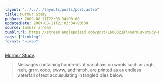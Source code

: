 ```yaml
---
layout: "../../../layouts/posts/post.astro"
title: Murmur Study
pubDate: 2009-08-11T22:03:34+00:00
updatedDate: 2009-08-11T22:03:34+00:00
source: tumblr stream
tumblrUrl: https://stream.anglepoised.com/post/160802297/murmur-study-messages-containing-hundreds-of
tags: ["linklog"]
format: "video"
---
```



<Vimeo id="https://vimeo.com/4464887" />

[Murmur Study][1].

> Messages containing hundreds of variations on words such as argh, meh, grrrr, oooo, ewww, and hmph, are printed as an endless waterfall of text accumulating in tangled piles below.

[1]: https://vimeo.com/4464887
